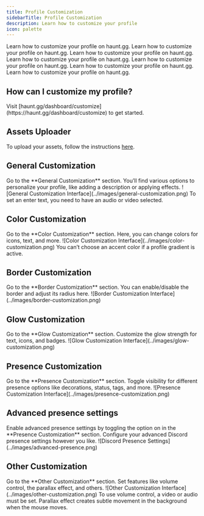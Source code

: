 ```yaml
---
title: Profile Customization
sidebarTitle: Profile Customization
description: Learn how to customize your profile
icon: palette
---
```


<div className="mobile-only">
<Card title="General Customization" icon="circle-1" href="../customization/customization#general-customization" horizontal>
Learn how to customize your profile on haunt.gg.
</Card>

<Card title="Color Customization" icon="circle-2" href="../customization/customization#color-customization" horizontal>
Learn how to customize your profile on haunt.gg.
</Card>

<Card title="Border Customization" icon="circle-3" href="../customization/customization#border-customization" horizontal>
Learn how to customize your profile on haunt.gg.
</Card>

<Card title="Glow Customization" icon="circle-4" href="../customization/customization#glow-customization" horizontal>
Learn how to customize your profile on haunt.gg.
</Card>

<Card title="Presence Customization" icon="circle-5" href="../customization/customization#presence-customization" horizontal>
Learn how to customize your profile on haunt.gg.
</Card>

<Card title="Advanced presence settings" icon="circle-6" href="../customization/customization#advanced-presence-settings" horizontal>
Learn how to customize your profile on haunt.gg.
</Card>

<Card title="Other Customization" icon="circle-7" href="../customization/customization#other-customization" horizontal>
Learn how to customize your profile on haunt.gg.
</Card>
</div>

## How can I customize my profile?

<Steps>
  <Step title="Open the Customize Page">
    Visit [haunt.gg/dashboard/customize](https://haunt.gg/dashboard/customize) to get started.
  </Step>
</Steps>

## Assets Uploader

To upload your assets, follow the instructions [here](../customization/assets).

## General Customization

<Steps>
  <Step title="Open the Section">
    Go to the **General Customization** section.
  </Step>
  <Step title="Start Customizing">
    You’ll find various options to personalize your profile, like adding a description or applying effects.
  </Step>
</Steps>

<Frame>
  ![General Customization Interface](../images/general-customization.png)
</Frame>

<Warning>
To set an enter text, you need to have an audio or video selected.
</Warning>

## Color Customization

<Steps>
  <Step title="Open the Section">
    Go to the **Color Customization** section.
  </Step>
  <Step title="Choose Your Colors">
    Here, you can change colors for icons, text, and more.
  </Step>
</Steps>

<Frame>
  ![Color Customization Interface](../images/color-customization.png)
</Frame>

<Warning>
You can’t choose an accent color if a profile gradient is active.
</Warning>

## Border Customization

<Steps>
  <Step title="Open the Section">
    Go to the **Border Customization** section.
  </Step>
  <Step title="Adjust the Border">
    You can enable/disable the border and adjust its radius here.
  </Step>
</Steps>

<Frame>
  ![Border Customization Interface](../images/border-customization.png)
</Frame>

## Glow Customization

<Steps>
  <Step title="Open the Section">
    Go to the **Glow Customization** section.
  </Step>
  <Step title="Set the Glow">
    Customize the glow strength for text, icons, and badges.
  </Step>
</Steps>

<Frame>
  ![Glow Customization Interface](../images/glow-customization.png)
</Frame>

## Presence Customization

<Steps>
  <Step title="Open the Section">
    Go to the **Presence Customization** section.
  </Step>
  <Step title="Adjust Presence">
    Toggle visibility for different presence options like decorations, status, tags, and more.
  </Step>
</Steps>

<Frame>
  ![Presence Customization Interface](../images/presence-customization.png)
</Frame>

## Advanced presence settings

<Steps>
    <Step title="Activate Advanced Presence Settings">
        Enable advanced presence settings by toggling the option on in the **Presence Customization** section.
    </Step>
    <Step title="Configure Settings">
        Configure your advanced Discord presence settings however you like.
    </Step>
</Steps>

<Frame>
  ![Discord Presence Settings](../images/advanced-presence.png)
</Frame>

## Other Customization

<Steps>
  <Step title="Open the Section">
    Go to the **Other Customization** section.
  </Step>
  <Step title="More Options">
    Set features like volume control, the parallax effect, and others.
  </Step>
</Steps>

<Frame>
  ![Other Customization Interface](../images/other-customization.png)
</Frame>

<Warning>
To use volume control, a video or audio must be set.
</Warning>

<Note>
Parallax effect creates subtle movement in the background when the mouse moves.
</Note>


